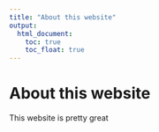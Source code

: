 ```yaml
---
title: "About this website"
output: 
  html_document:
    toc: true
    toc_float: true
---
```

# About this website

This website is pretty great
